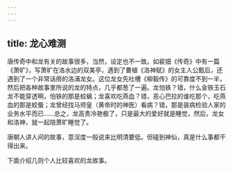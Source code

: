 ```yaml
---
---
---
```

title: 龙心难测
---




唐传奇中和龙有关的故事很多，当然，设定也不一致。如裴钿《传奇》中有一篇《萧旷》，写萧旷在洛水边的双美亭，遇到了曹植《洛神赋》的女主人公甄后，还遇到了一个非常话痨的洛浦龙女。这位龙女先吐槽《柳毅传》的可靠度不到一半，然后把各种故事里所说的龙的特点，几乎都葱了一遍。龙怕铁？错，什么金铁玉石龙不能穿透啊，怕铁的那是蛟螭；龙喜欢吃燕血？错，恶心巴拉的谁吃那个，吃燕血的那是蛟蜃；龙曾经找马师皇（黄帝时的神医）看病？错，那是装病检验人家的业务水平而已……总之，龙高贵冷艳极了，只是最大的爱好就是睡觉，然后，龙女和洛神，就一起陪萧旷睡觉了。

唐朝人讲人间的故事，意淫度一般说来比明清要低。但碰到神仙，真是什么事都干得出来。

下面介绍几则个人比较喜欢的龙故事。